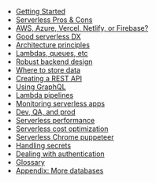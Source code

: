 - [Getting Started](/getting-started)
- [Serverless Pros & Cons](/serverless-pros-cons)
- [AWS, Azure, Vercel, Netlify, or Firebase?](/serverless-flavors)
- [Good serverless DX](/serverless-dx)
- [Architecture principles](/serverless-architecture-principles)
- [Lambdas, queues, etc](/serverless-elements)
- [Robust backend design](/robust-backend-design)
- [Where to store data](/databases)
- [Creating a REST API](/serverless-rest-api)
- [Using GraphQL](/serverless-graphql)
- [Lambda pipelines](/lambda-pipelines)
- [Monitoring serverless apps](/serverless-monitoring)
- [Dev, QA, and prod](/dev-qa-prod)
- [Serverless performance](/serverless-performance)
- [Serverless cost optimization](/serverless-cost)
- [Serverless Chrome puppeteer](/serverless-chrome-puppeteer)
- [Handling secrets](/handling-secrets)
- [Dealing with authentication](/serverless-authentication)
- [Glossary](/glossary)
- [Appendix: More databases](/appendix-more-databases)

